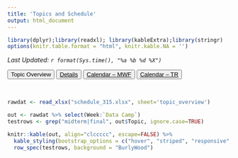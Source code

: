```yaml
---
title: 'Topics and Schedule'
output: html_document
---
```

```r
library(dplyr);library(readxl); library(kableExtra);library(stringr)
options(knitr.table.format = "html", knitr.kable.NA = '') 
```
_Last Updated: `r format(Sys.time(), "%a %b %d %X")` _
<br>


<button type="button" class="btn btn-secondary">
  Topic Overview
</button>
<button type="button" class="btn btn-outline-secondary">
  <a href="schedule_details.html" style="color:inherit"> Details </a>
</button>
<button type="button" class="btn btn-secondary">
  <a href="https://calendar.google.com/calendar?cid=bWFpbC5jc3VjaGljby5lZHVfMTZzajc3c2ZlbXA5a3FnaXMyZzg5ajkxZTBAZ3JvdXAuY2FsZW5kYXIuZ29vZ2xlLmNvbQ" style="color:inherit"> Calendar -- MWF </a>
</button>
<button type="button" class="btn btn-secondary">
  <a href="https://calendar.google.com/calendar?cid=bWFpbC5jc3VjaGljby5lZHVfbmM2NnBhamk1bHFxbWQ2dXFmdTFzZGZ2bHNAZ3JvdXAuY2FsZW5kYXIuZ29vZ2xlLmNvbQ" style="color:inherit"> Calendar -- TR </a>
</button>

<br>
```r
rawdat <- read_xlsx("schedule_315.xlsx", sheet='topic_overview')
```
  
```r
out <- rawdat %>% select(Week:`Data Camp`)
testrows <- grep("midterm|final", out$Topic, ignore.case=TRUE)

knitr::kable(out, align="clccccc", escape=FALSE) %>% 
  kable_styling(bootstrap_options = c("hover", "striped", "responsive", "bordered")) %>% 
  row_spec(testrows, background = "BurlyWood")
```


